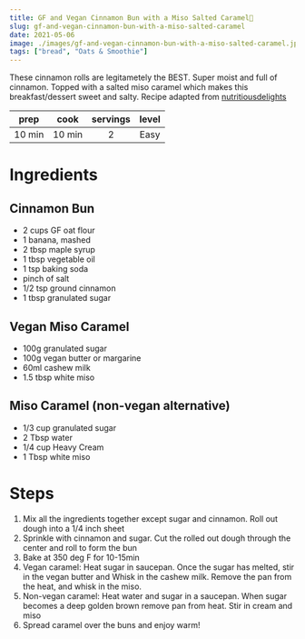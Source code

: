 ```yaml
---
title: GF and Vegan Cinnamon Bun with a Miso Salted Caramel🌱
slug: gf-and-vegan-cinnamon-bun-with-a-miso-salted-caramel
date: 2021-05-06
image: ./images/gf-and-vegan-cinnamon-bun-with-a-miso-salted-caramel.jpg
tags: ["bread", "Oats & Smoothie"]
---
```


<StyledParagraph>These cinnamon rolls are legitametely the BEST. Super moist and full of cinnamon. Topped with a salted miso caramel which makes this breakfast/dessert sweet and salty. Recipe adapted from <a href= "https://www.instagram.com/nutritiousdelights/" target="_blank" rel="noreferrer noopener">nutritiousdelights</a></StyledParagraph>

| prep | cook | servings | level |
| :--: | :--: | :------: | :---: |
| 10 min | 10 min |  2  | Easy  |

# Ingredients

## Cinnamon Bun
- <ListItem>2 cups GF oat flour</ListItem>
- <ListItem>1 banana, mashed</ListItem>
- <ListItem>2 tbsp maple syrup</ListItem>
- <ListItem>1 tbsp vegetable oil</ListItem>
- <ListItem>1 tsp baking soda</ListItem>
- <ListItem>pinch of salt</ListItem>
- <ListItem>1/2 tsp ground cinnamon</ListItem>
- <ListItem>1 tbsp granulated sugar</ListItem>

## Vegan Miso Caramel 
- <ListItem>100g granulated sugar</ListItem>
- <ListItem>100g vegan butter or margarine</ListItem>
- <ListItem>60ml cashew milk</ListItem>
- <ListItem>1.5 tbsp white miso</ListItem>

## Miso Caramel (non-vegan alternative)
- <ListItem>1/3 cup granulated sugar</ListItem>
- <ListItem>2 Tbsp water</ListItem>
- <ListItem>1/4 cup Heavy Cream</ListItem>
- <ListItem>1 Tbsp white miso</ListItem>

# Steps

1. Mix all the ingredients together except sugar and cinnamon. Roll out dough into a 1/4 inch sheet
2. Sprinkle with cinnamon and sugar. Cut the rolled out dough through the center and roll to form the bun 
3. Bake at 350 deg F for 10-15min 
4. Vegan caramel: Heat sugar in saucepan. Once the sugar has melted, stir in the vegan butter and Whisk in the cashew milk. Remove the pan from the heat, and whisk in the miso.
5. Non-vegan caramel: Heat water and sugar in a saucepan. When sugar becomes a deep golden brown remove pan from heat. Stir in cream and miso
6. Spread caramel over the buns and enjoy warm! 
